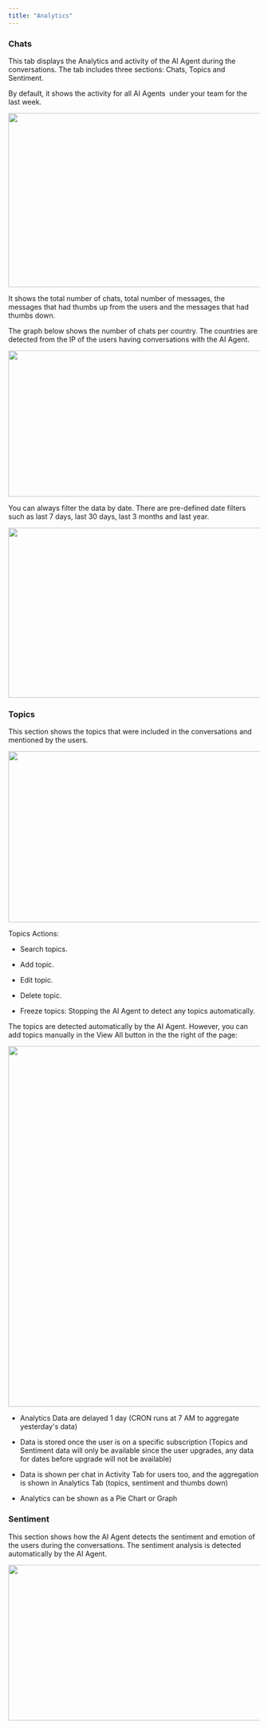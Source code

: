 ```yaml
---
title: "Analytics"
---
```


### Chats

This tab displays the Analytics and activity of the AI Agent during the conversations. The tab includes three sections: Chats, Topics and Sentiment.

By default, it shows the activity for all AI Agents  under your team for the last week.

<img height="349" width="624" src="https://lh7-rt.googleusercontent.com/docsz/AD_4nXfFrdRAgPaZ0lCsdgEGkknaPeJ7q59P1zBen3vFVg2_HlvC5hW7Dj29H-OKZq2GkTMUvizNQC2M5JTtRsY_kgmXo2hzIEKRquQmLARJfKK_Rp4O4QvCVSRD2rXJpdl4Q7Mq2yOs?key=UfBGlaI_pO_Z5n8hjMre3XLN" />

It shows the total number of chats, total number of messages, the messages that had thumbs up from the users and the messages that had thumbs down.

The graph below shows the number of chats per country. The countries are detected from the IP of the users having conversations with the AI Agent.

<img height="293" width="624" src="https://lh7-rt.googleusercontent.com/docsz/AD_4nXfWuW1npoeQuzVmQVMR77LPf7CKrXKXYKumtjbyB6s4IrosGNe0khGxZa3GAUuQj1ix_NDqnJ549yR37swUt5CdBe6v0PS4YJhWf_0ZcbdXOnahLdET7I3Unh6d0f7Os-WPfOfqIw?key=UfBGlaI_pO_Z5n8hjMre3XLN" />

You can always filter the data by date. There are pre-defined date filters such as last 7 days, last 30 days, last 3 months and last year.

<img height="341" width="624" src="https://lh7-rt.googleusercontent.com/docsz/AD_4nXe5YwC7p35aWXHxW6W-lAdk76MmHluzk3wkccvFxN6pDxzDfua6K4lgEQ470pVPfDEr-IUgD0kbmsoKNwTlJavNml6SMLdp1OVKzs3WsgqglJXyHmsNVXshS09xVX1e94B7y1qX?key=UfBGlaI_pO_Z5n8hjMre3XLN" />

### Topics

This section shows the topics that were included in the conversations and mentioned by the users.

<img height="343" width="624" src="https://lh7-rt.googleusercontent.com/docsz/AD_4nXcd-PnUv2N5Vex-XoPiazOZZdK0M0bOp4V-_nyU5Eugl42dHxIAKBWWwHVl0-ULfvgH4MMUtfltKvPnTNQX6amJH-llVfQUG5DugFO6vdrN4cnEDC4Q5k4KKvVQyakvtK5tUH2_qw?key=UfBGlaI_pO_Z5n8hjMre3XLN" />

Topics Actions:

* Search topics.

* Add topic.

* Edit topic.

* Delete topic.

* Freeze topics: Stopping the AI Agent to detect any topics automatically.

The topics are detected automatically by the AI Agent. However, you can add topics manually in the View All button in the the right of the page:

<img height="723" width="624" src="https://lh7-rt.googleusercontent.com/docsz/AD_4nXdJIroj2QYfiNvhziLQij5FG-jOkljAzcbMAAnYEvg5JgTn482vuHVdfmoju7MRJ0nsNbVJs4yd3223AtnFLRp1MkMOetLtwXh0bRdFUTSjbA1oVEczDwA5LvoSbjtPxCyV05ubiQ?key=UfBGlaI_pO_Z5n8hjMre3XLN" />

* Analytics Data are delayed 1 day (CRON runs at 7 AM to aggregate yesterday's data)

* Data is stored once the user is on a specific subscription (Topics and Sentiment data will only be available since the user upgrades, any data for dates before upgrade will not be available)

* Data is shown per chat in Activity Tab for users too, and the aggregation is shown in Analytics Tab (topics, sentiment and thumbs down)

* Analytics can be shown as a Pie Chart or Graph

### Sentiment

This section shows how the AI Agent detects the sentiment and emotion of the users during the conversations. The sentiment analysis is detected automatically by the AI Agent.

<img height="312" width="624" src="https://lh7-rt.googleusercontent.com/docsz/AD_4nXdAeyM7UJ7olHk0oS2c51o8nNpk9tZHxJtjANNCWP_lZGk4sITWMvGHq69ZC0TrJPNrXPUGpmpzc7r-LnNOC0g7lCu04e0MAVDinJdgE-Mo3oWk1Lbc9o7tcaqRHyitR2PLJLveiA?key=UfBGlaI_pO_Z5n8hjMre3XLN" />